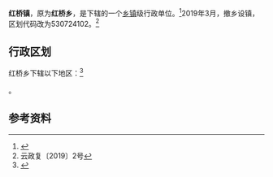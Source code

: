 {{中国乡级行政区|53/07/24/204/000}}

'''红桥镇'''，原为'''红桥乡'''，是{{PRC admin/fullname|53/07/24/204/000|3}}下辖的一个[[乡镇|乡镇]]级行政单位。<ref>{{PRC admin/ref sgc|{{PRC admin/parent|53/07/24/204/000}}}}</ref>2019年3月，撤乡设镇，区划代码改为530724102。<ref>云政复〔2019〕2号</ref>

== 行政区划 ==

红桥乡下辖以下地区：<ref>{{PRC admin/ref sgc|53/07/24/204/000}}</ref>

{{PRC admin/children|53/07/24/204/000}}。

== 参考资料 ==
{{reflist}}

{{PRC admin/navcat|53/07/24/204/000}}